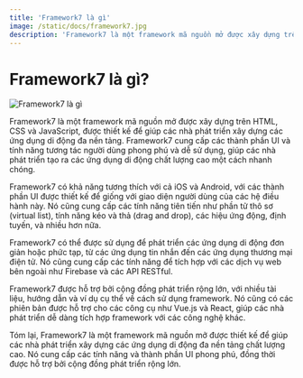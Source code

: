 ```yaml
---
title: 'Framework7 là gì'
image: /static/docs/framework7.jpg
description: 'Framework7 là một framework mã nguồn mở được xây dựng trên HTML, CSS và JavaScript, được thiết kế để giúp các nhà phát triển xây dựng các ứng dụng di động đa nền tảng.'
---
```


# Framework7 là gì?

![Framework7 là gì](/static/docs/framework7.jpg)

Framework7 là một framework mã nguồn mở được xây dựng trên HTML, CSS và JavaScript, được thiết kế để giúp các nhà phát triển xây dựng các ứng dụng di động đa nền tảng. Framework7 cung cấp các thành phần UI và tính năng tương tác người dùng phong phú và dễ sử dụng, giúp các nhà phát triển tạo ra các ứng dụng di động chất lượng cao một cách nhanh chóng.

Framework7 có khả năng tương thích với cả iOS và Android, với các thành phần UI được thiết kế để giống với giao diện người dùng của các hệ điều hành này. Nó cũng cung cấp các tính năng tiên tiến như phần tử thô sơ (virtual list), tính năng kéo và thả (drag and drop), các hiệu ứng động, định tuyến, và nhiều hơn nữa.

Framework7 có thể được sử dụng để phát triển các ứng dụng di động đơn giản hoặc phức tạp, từ các ứng dụng tin nhắn đến các ứng dụng thương mại điện tử. Nó cũng cung cấp các tính năng để tích hợp với các dịch vụ web bên ngoài như Firebase và các API RESTful.

Framework7 được hỗ trợ bởi cộng đồng phát triển rộng lớn, với nhiều tài liệu, hướng dẫn và ví dụ cụ thể về cách sử dụng framework. Nó cũng có các phiên bản được hỗ trợ cho các công cụ như Vue.js và React, giúp các nhà phát triển dễ dàng tích hợp framework với các công nghệ khác.

Tóm lại, Framework7 là một framework mã nguồn mở được thiết kế để giúp các nhà phát triển xây dựng các ứng dụng di động đa nền tảng chất lượng cao. Nó cung cấp các tính năng và thành phần UI phong phú, đồng thời được hỗ trợ bởi cộng đồng phát triển rộng lớn.
